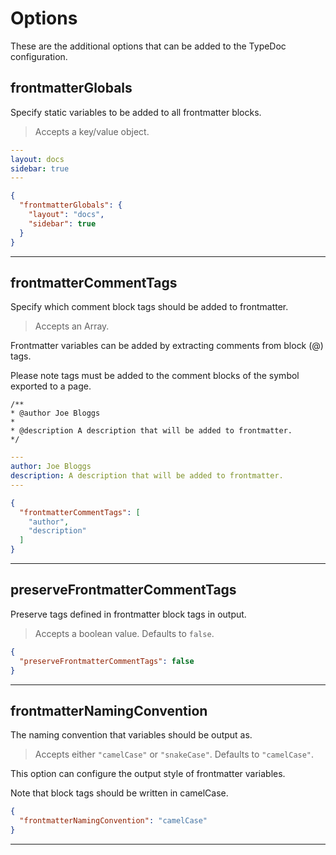 
# Options

These are the additional options that can be added to the TypeDoc configuration.

## frontmatterGlobals

<Callout>Specify static variables to be added to all frontmatter blocks.</Callout>

> Accepts a key/value object.


```yaml filename="YAML"
---
layout: docs
sidebar: true
---
```


```json filename="typedoc.json"
{
  "frontmatterGlobals": {
    "layout": "docs",
    "sidebar": true
  }
}

```

___

## frontmatterCommentTags

<Callout>Specify which comment block tags should be added to frontmatter.</Callout>

> Accepts an Array.

Frontmatter variables can be added by extracting comments from block (@) tags.

Please note tags must be added to the comment blocks of the symbol exported to a page.

 ```ansi filename="Block Tags (someModule.ts)"
 /**
 * @author Joe Bloggs
 *
 * @description A description that will be added to frontmatter.
 */
 ```

```yaml filename="YAML (someModule.md)"
---
author: Joe Bloggs
description: A description that will be added to frontmatter.
---
```


```json filename="typedoc.json"
{
  "frontmatterCommentTags": [
    "author",
    "description"
  ]
}

```

___

## preserveFrontmatterCommentTags

<Callout>Preserve tags defined in frontmatter block tags in output.</Callout>

> Accepts a boolean value. Defaults to `false`.


```json filename="typedoc.json"
{
  "preserveFrontmatterCommentTags": false
}

```

___

## frontmatterNamingConvention

<Callout>The naming convention that variables should be output as. </Callout>

> Accepts either `"camelCase"` or `"snakeCase"`. Defaults to `"camelCase"`.

This option can configure the output style of frontmatter variables.

Note that block tags should be written in camelCase.


```json filename="typedoc.json"
{
  "frontmatterNamingConvention": "camelCase"
}

```

___